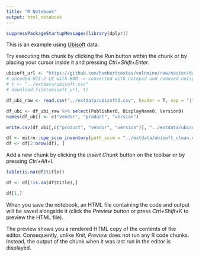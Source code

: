 ```yaml
---
title: "R Notebook"
output: html_notebook
---
```


```r
suppressPackageStartupMessages(library(dplyr))
```

This is an example using [Ubisoft](https://github.com/humbertcostas/vulnmine) data. 

Try executing this chunk by clicking the *Run* button within the chunk or by placing your cursor inside it and pressing *Ctrl+Shift+Enter*. 

```r
ubisoft_url <- "https://github.com/humbertcostas/vulnmine/raw/master/data/csv/v_GS_ADD_REMOVE_PROGRAMS.csv"
# encoded UCS-2 LE with BOM -> converted with notepad and removed noisy row 20045
# t <- "../extdata/ubisoft.csv"
# download.file(ubisoft_url, t)

df_ubi_raw <- read.csv("../extdata/ubisoft3.csv", header = T, sep = "|", fill = T)

df_ubi <- df_ubi_raw %>% select(Publisher0, DisplayName0, Version0)
names(df_ubi) <- c("vendor", "product", "version")

write.csv(df_ubi[,c("product", "vendor", "version")], "../extdata/ubisoft_clean.csv", row.names = FALSE, col.names = TRUE)

df <- mitre::cpe_sccm_inventory(path_sccm = "../extdata/ubisoft_clean.csv", verbose = T)
df <- df[2:nrow(df), ]

```

Add a new chunk by clicking the *Insert Chunk* button on the toolbar or by pressing *Ctrl+Alt+I*.
```r
table(is.na(df$title))
```

```r
df <- df[!is.na(df$title),]

df[1,]
```

When you save the notebook, an HTML file containing the code and output will be saved alongside it (click the *Preview* button or press *Ctrl+Shift+K* to preview the HTML file).

The preview shows you a rendered HTML copy of the contents of the editor. Consequently, unlike *Knit*, *Preview* does not run any R code chunks. Instead, the output of the chunk when it was last run in the editor is displayed.

